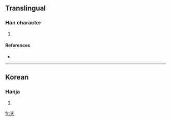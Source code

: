 ==Translingual==

===Han character===
{{Han char|rn=5|rad=乙|as=03|sn=4|four=|canj=土弓 (GN)}}

# {{defn|Han}}

====References====
* {{Han ref|kx=0084.071|dkj=|dj=|hdz=|uh=340A|ud=13322|bh=|bd=}}

----

==Korean==

===Hanja===
{{ko-hanja|hangeul=살|rv=sal|mr=sal|y=sal}}

# {{defn|Korean}}

[[fr:㐊]]